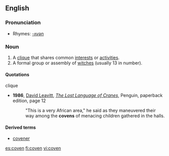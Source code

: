 {{wikipedia}}
==English==

===Pronunciation===
*Rhymes: [[Rhymes:English:-ʌvən|-ʌvən]]

===Noun===
{{en-noun}}
# A [[clique]] that shares common [[interest]]s or [[activity|activities]].
# A formal group or assembly of [[witch]]es (usually 13 in number).

====Quotations====
;clique
*'''1986''', [[w:David Leavitt|David Leavitt]], ''[[w:The Lost Language of Cranes|The Lost Language of Cranes]]'', Penguin, paperback edition, page 12
*:"This is a very African area," he said as they maneuvered their way among the '''covens''' of menacing children gathered in the halls.

====Derived terms====
*[[covener]]

[[es:coven]]
[[fi:coven]]
[[vi:coven]]